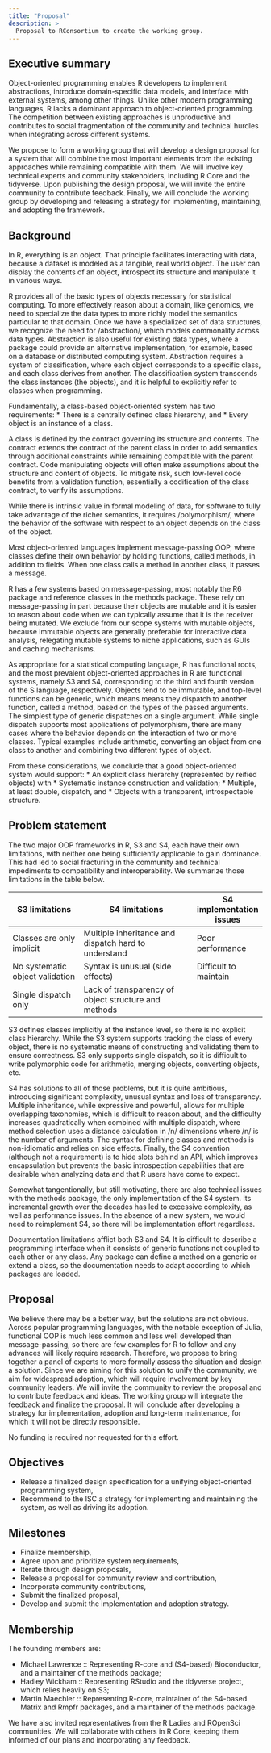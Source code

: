 ```yaml
---
title: "Proposal"
description: > 
  Proposal to RConsortium to create the working group.
---
```


## Executive summary
  
Object-oriented programming enables R developers to implement
abstractions, introduce domain-specific data models, and interface
with external systems, among other things. Unlike other modern
programming languages, R lacks a dominant approach to
object-oriented programming. The competition between existing
approaches is unproductive and contributes to social fragmentation of
the community and technical hurdles when integrating across
different systems.

We propose to form a working group that will develop a design
proposal for a system that will combine the most important elements
from the existing approaches while remaining compatible with
them. We will involve key technical experts and community
stakeholders, including R Core and the tidyverse. Upon publishing
the design proposal, we will invite the entire community to
contribute feedback. Finally, we will conclude the working group by
developing and releasing a strategy for implementing, maintaining,
and adopting the framework.

## Background
  
In R, everything is an object. That principle facilitates
interacting with data, because a dataset is modeled as a tangible,
real world object. The user can display the contents of an object,
introspect its structure and manipulate it in various ways.

R provides all of the basic types of objects necessary for
statistical computing. To more effectively reason about a domain,
like genomics, we need to specialize the data types to more richly
model the semantics particular to that domain. Once we have a
specialized set of data structures, we recognize the need for
/abstraction/, which models commonality across data
types. Abstraction is also useful for existing data types, where a
package could provide an alternative implementation, for example,
based on a database or distributed computing system. Abstraction
requires a system of classification, where each object corresponds
to a specific class, and each class derives from another. The
classification system transcends the class instances (the objects),
and it is helpful to explicitly refer to classes when programming.

Fundamentally, a class-based object-oriented system has two
requirements:
* There is a centrally defined class hierarchy, and
* Every object is an instance of a class.

A class is defined by the contract governing its structure and
contents. The contract extends the contract of the parent class in
order to add semantics through additional constraints while
remaining compatible with the parent contract. Code manipulating
objects will often make assumptions about the structure and content
of objects. To mitigate risk, such low-level code benefits from a
validation function, essentially a codification of the class
contract, to verify its assumptions.

While there is intrinsic value in formal modeling of data, for
software to fully take advantage of the richer semantics, it
requires /polymorphism/, where the behavior of the software
with respect to an object depends on the class of the object.

Most object-oriented languages implement message-passing OOP, where
classes define their own behavior by holding functions, called
methods, in addition to fields. When one class calls a method in
another class, it passes a message.

R has a few systems based on message-passing, most notably the R6
package and reference classes in the methods package. These rely on
message-passing in part because their objects are mutable and it is
easier to reason about code when we can typically assume that it is
the receiver being mutated. We exclude from our scope systems with
mutable objects, because immutable objects are generally preferable
for interactive data analysis, relegating mutable systems to niche
applications, such as GUIs and caching mechanisms.

As appropriate for a statistical computing language, R has
functional roots, and the most prevalent object-oriented approaches
in R are functional systems, namely S3 and S4, corresponding to the
third and fourth version of the S language, respectively. Objects
tend to be immutable, and top-level functions can be generic, which
means means they dispatch to another function, called a method,
based on the types of the passed arguments. The simplest type of
generic dispatches on a single argument. While single dispatch
supports most applications of polymorphism, there are many cases
where the behavior depends on the interaction of two or more
classes. Typical examples include arithmetic, converting an object
from one class to another and combining two different types of
object.

From these considerations, we conclude that a good object-oriented
system would support:
* An explicit class hierarchy (represented by reified objects) with
* Systematic instance construction and validation;
* Multiple, at least double, dispatch, and
* Objects with a transparent, introspectable structure.

## Problem statement
  
The two major OOP frameworks in R, S3 and S4, each have their own
limitations, with neither one being sufficiently applicable to gain
dominance. This had led to social fracturing in the community and
technical impediments to compatibility and interoperability. We
summarize those limitations in the table below.

  | S3 limitations                  | S4 limitations                                       | S4 implementation issues |
  |---------------------------------+------------------------------------------------------+--------------------------|
  | Classes are only implicit       | Multiple inheritance and dispatch hard to understand | Poor performance         |
  | No systematic object validation | Syntax is unusual (side effects) | Difficult to maintain    |
  | Single dispatch only            | Lack of transparency of object structure and methods |                          |

S3 defines classes implicitly at the instance level, so there is no
explicit class hierarchy.  While the S3 system supports tracking the
class of every object, there is no systematic means of constructing
and validating them to ensure correctness. S3 only supports single
dispatch, so it is difficult to write polymorphic code for
arithmetic, merging objects, converting objects, etc.

S4 has solutions to all of those problems, but it is quite
ambitious, introducing significant complexity, unusual syntax
and loss of transparency. Multiple inheritance, while expressive and
powerful, allows for multiple overlapping taxonomies, which is
difficult to reason about, and the difficulty increases
quadratically when combined with multiple dispatch, where method
selection uses a distance calculation in /n/ dimensions where /n/ is
the number of arguments. The syntax for defining classes and methods
is non-idiomatic and relies on side effects. Finally, the S4
convention (although not a requirement) is to hide slots behind an
API, which improves encapsulation but prevents the basic
introspection capabilities that are desirable when analyzing data
and that R users have come to expect.

Somewhat tangentionally, but still motivating, there are also
technical issues with the methods package, the only implementation
of the S4 system. Its incremental growth over the decades has led to
excessive complexity, as well as performance
issues. In the absence of a new system, we would need to reimplement
S4, so there will be implementation effort regardless.

Documentation limitations afflict both S3 and S4. It is difficult to
describe a programming interface when it consists of generic
functions not coupled to each other or any class. Any package can
define a method on a generic or extend a class, so the documentation
needs to adapt according to which packages are loaded.
  
## Proposal

We believe there may be a better way, but the solutions are not
obvious.  Across popular programming languages, with the notable
exception of Julia, functional OOP is much less common and less well
developed than message-passing, so there are few examples for R to
follow and any advances will likely require research. Therefore, we
propose to bring together a panel of experts to more formally assess
the situation and design a solution. Since we are aiming for this
solution to unify the community, we aim for widespread adoption,
which will require involvement by key community leaders. We will
invite the community to review the proposal and to contribute
feedback and ideas. The working group will integrate the feedback
and finalize the proposal. It will conclude after developing a
strategy for implementation, adoption and long-term maintenance, for
which it will not be directly responsible.

No funding is required nor requested for this effort.
  
## Objectives

* Release a finalized design specification for a unifying
 object-oriented programming system,
* Recommend to the ISC a strategy for implementing and maintaining
 the system, as well as driving its adoption.
  
##  Milestones

* Finalize membership,
* Agree upon and prioritize system requirements,
* Iterate through design proposals,
* Release a proposal for community review and contribution,
* Incorporate community contributions,
* Submit the finalized proposal,
* Develop and submit the implementation and adoption strategy.

## Membership

The founding members are:

* Michael Lawrence :: Representing R-core and (S4-based) Bioconductor,
    and a maintainer of the methods package;
* Hadley Wickham :: Representing RStudio and the tidyverse project,
    which relies heavily on S3;
* Martin Maechler :: Representing R-core, maintainer of the
    S4-based Matrix and Rmpfr packages, and a maintainer of the
    methods package.

We have also invited representatives from the R Ladies and ROpenSci
communities.  We will collaborate with others in R Core,
keeping them informed of our plans and incorporating any feedback.
